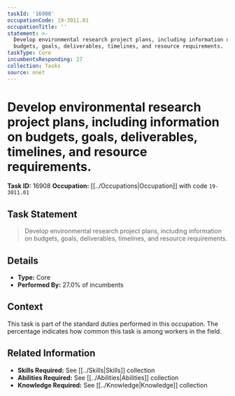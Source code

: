 ```yaml
---
taskId: '16908'
occupationCode: 19-3011.01
occupationTitle: ''
statement: >-
  Develop environmental research project plans, including information on
  budgets, goals, deliverables, timelines, and resource requirements.
taskType: Core
incumbentsResponding: 27
collection: Tasks
source: onet
---
```

# Develop environmental research project plans, including information on budgets, goals, deliverables, timelines, and resource requirements.

**Task ID:** 16908
**Occupation:** [[../Occupations|Occupation]] with code `19-3011.01`

## Task Statement

> Develop environmental research project plans, including information on budgets, goals, deliverables, timelines, and resource requirements.

## Details

- **Type:** Core
- **Performed By:** 27.0% of incumbents

## Context

This task is part of the standard duties performed in this occupation. The percentage indicates how common this task is among workers in the field.

## Related Information

- **Skills Required:** See [[../Skills|Skills]] collection
- **Abilities Required:** See [[../Abilities|Abilities]] collection
- **Knowledge Required:** See [[../Knowledge|Knowledge]] collection
